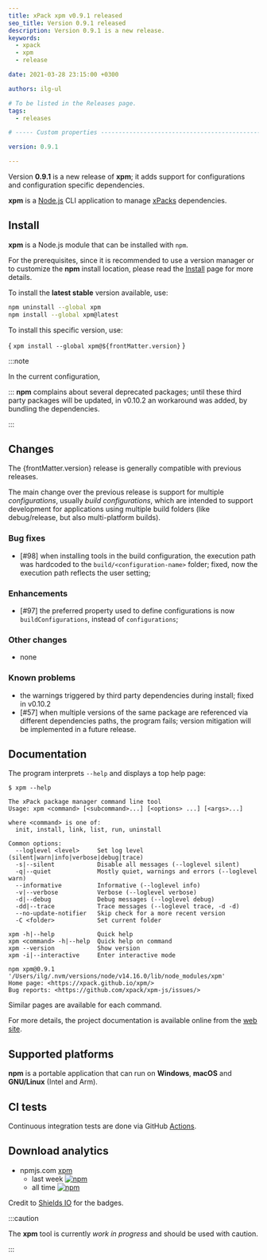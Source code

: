 ```yaml
---
title: xPack xpm v0.9.1 released
seo_title: Version 0.9.1 released
description: Version 0.9.1 is a new release.
keywords:
  - xpack
  - xpm
  - release

date: 2021-03-28 23:15:00 +0300

authors: ilg-ul

# To be listed in the Releases page.
tags:
  - releases

# ----- Custom properties -----------------------------------------------------

version: 0.9.1

---
```



Version **0.9.1** is a new release of **xpm**; it adds support for configurations and configuration specific dependencies.

<!-- truncate -->

<PageMetadata title={frontMatter.seo_title} />

**xpm** is a
[Node.js](https://nodejs.org/en/) CLI
application to manage
[xPacks](https://xpack.github.io/intro/#but-what-are-xpacks) dependencies.

## Install

**xpm** is a Node.js module that can be installed with `npm`.

For the prerequisites, since it is recommended
to use a version manager or to customize the **npm** install location,
please read the
[Install](/docs/install/) page for more details.

To install the **latest stable** version available, use:

```sh
npm uninstall --global xpm
npm install --global xpm@latest
```

To install this specific version, use:

<CodeBlock language="sh"> {
`xpm install --global xpm@${frontMatter.version}`
} </CodeBlock>

:::note

In the current configuration,

:::
**npm** complains about several deprecated packages;
until these third party packages will be updated,
in v0.10.2 an workaround was added, by bundling the dependencies.

:::

## Changes

The {frontMatter.version} release
is generally compatible with previous releases.

The main change over the previous release is support for multiple
_configurations_, usually _build configurations_,
which are intended to support development for applications using multiple
build folders (like debug/release, but also multi-platform builds).

### Bug fixes

- [#98] when installing tools in the build configuration, the execution
  path was hardcoded to the `build/<configuration-name>` folder; fixed, now
  the execution path reflects the user setting;

### Enhancements

- [#97] the preferred property used to define configurations is now
  `buildConfigurations`, instead of `configurations`;

### Other changes

- none

### Known problems

- the warnings triggered by third party dependencies during install; fixed in v0.10.2
- [#57] when multiple versions of the same package are referenced
  via different dependencies paths, the program fails; version
  mitigation will be implemented in a future release.

## Documentation

The program interprets `--help` and displays a top help page:

```console
$ xpm --help

The xPack package manager command line tool
Usage: xpm <command> [<subcommand>...] [<options> ...] [<args>...]

where <command> is one of:
  init, install, link, list, run, uninstall

Common options:
  --loglevel <level>     Set log level (silent|warn|info|verbose|debug|trace)
  -s|--silent            Disable all messages (--loglevel silent)
  -q|--quiet             Mostly quiet, warnings and errors (--loglevel warn)
  --informative          Informative (--loglevel info)
  -v|--verbose           Verbose (--loglevel verbose)
  -d|--debug             Debug messages (--loglevel debug)
  -dd|--trace            Trace messages (--loglevel trace, -d -d)
  --no-update-notifier   Skip check for a more recent version
  -C <folder>            Set current folder

xpm -h|--help            Quick help
xpm <command> -h|--help  Quick help on command
xpm --version            Show version
xpm -i|--interactive     Enter interactive mode

npm xpm@0.9.1 '/Users/ilg/.nvm/versions/node/v14.16.0/lib/node_modules/xpm'
Home page: <https://xpack.github.io/xpm/>
Bug reports: <https://github.com/xpack/xpm-js/issues/>
```

Similar pages are available for each command.

For more details, the project documentation is available online from the
[web site](/).

## Supported platforms

**npm** is a portable application that can run on
**Windows**, **macOS** and **GNU/Linux** (Intel and Arm).

## CI tests

Continuous integration tests are done via GitHub
[Actions](https://github.com/xpack/xpm-js/actions).

## Download analytics

- npmjs.com [xpm](https://www.npmjs.com/package/xpm)
  - last week [![npm](https://img.shields.io/npm/dw/xpm.svg)](https://www.npmjs.com/package/xpm/)
  - all time [![npm](https://img.shields.io/npm/dt/xpm.svg)](https://www.npmjs.com/package/xpm/)

Credit to [Shields IO](https://shields.io) for the badges.

:::caution

The **xpm** tool is currently _work in progress_ and should be used with caution.

:::
